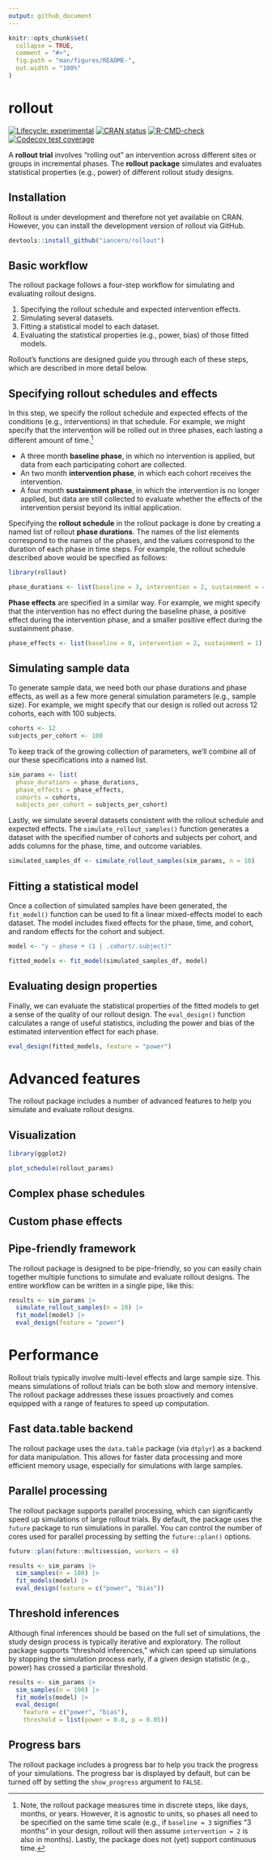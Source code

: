 ```yaml
---
output: github_document
---
```


<!-- README.md is generated from README.Rmd. Please edit that file -->

```r
knitr::opts_chunk$set(
  collapse = TRUE,
  comment = "#>",
  fig.path = "man/figures/README-",
  out.width = "100%"
)
```

# rollout

<!-- badges: start -->
[![Lifecycle: experimental](https://img.shields.io/badge/lifecycle-experimental-orange.svg)](https://lifecycle.r-lib.org/articles/stages.html#experimental)
[![CRAN status](https://www.r-pkg.org/badges/version/rollout)](https://CRAN.R-project.org/package=rollout)
[![R-CMD-check](https://github.com/iancero/rollout/actions/workflows/R-CMD-check.yaml/badge.svg)](https://github.com/iancero/rollout/actions/workflows/R-CMD-check.yaml)
[![Codecov test coverage](https://codecov.io/gh/iancero/rollout/branch/main/graph/badge.svg)](https://app.codecov.io/gh/iancero/rollout?branch=main)
<!-- badges: end -->

A **rollout trial** involves "rolling out" an intervention across different sites or groups in incremental phases. The **rollout package** simulates and evaluates statistical properties (e.g., power) of different rollout study designs.

## Installation

Rollout is under development and therefore not yet available on CRAN. However, you can install the development version of rollout via GitHub.

```r
devtools::install_github("iancero/rollout")
```

## Basic workflow

The rollout package follows a four-step workflow for simulating and evaluating rollout designs.

1. Specifying the rollout schedule and expected intervention effects.
2. Simulating several datasets.
3. Fitting a statistical model to each dataset.
4. Evaluating the statistical properties (e.g., power, bias) of those fitted models.

Rollout's functions are designed guide you through each of these steps, which are described in more detail below.

## Specifying rollout schedules and effects

In this step, we specify the rollout schedule and expected effects of the conditions (e.g., interventions) in that schedule. For example, we might specify that the intervention will be rolled out in three phases, each lasting a different amount of time.^[Note, the rollout package measures time in discrete steps, like days, months, or years. However, it is agnostic to units, so phases all need to be specified on the same time scale (e.g., if `baseline = 3` signifies "3 months" in your design, rollout will then assume `intervention = 2` is also in months). Lastly, the package does not (yet) support continuous time.] 

- A three month **baseline phase**, in which no intervention is applied, but data from each participating cohort are collected.
- An two month **intervention phase**, in which each cohort receives the intervention.
- A four month **sustainment phase**, in which the intervention is no longer applied, but data are still collected to evaluate whether the effects of the intervention persist beyond its initial application.

Specifying the **rollout schedule** in the rollout package is done by creating a named list of rollout **phase durations**. The names of the list elements correspond to the names of the phases, and the values correspond to the duration of each phase in time steps. For example, the rollout schedule described above would be specified as follows:

```r
library(rollout)

phase_durations <- list(baseline = 3, intervention = 2, sustainment = 4)
```

**Phase effects** are specified in a similar way. For example, we might specify that the intervention has no effect during the baseline phase, a positive effect during the intervention phase, and a smaller positive effect during the sustainment phase. 

```r
phase_effects <- list(baseline = 0, intervention = 2, sustainment = 1)
```

## Simulating sample data

To generate sample data, we need both our phase durations and phase effects, as well as a few more general simulation parameters (e.g., sample size). For example, we might specify that our design is rolled out across 12 cohorts, each with 100 subjects.

```r
cohorts <- 12
subjects_per_cohort <- 100
```

To keep track of the growing collection of parameters, we'll combine all of our these specifications into a named list.

```r
sim_params <- list(
  phase_durations = phase_durations,
  phase_effects = phase_effects,
  cohorts = cohorts,
  subjects_per_cohort = subjects_per_cohort)
```

Lastly, we simulate several datasets consistent with the rollout schedule and expected effects. The `simulate_rollout_samples()` function generates a dataset with the specified number of cohorts and subjects per cohort, and adds columns for the phase, time, and outcome variables.

```r
simulated_samples_df <- simulate_rollout_samples(sim_params, n = 10)
```

## Fitting a statistical model

Once a collection of simulated samples have been generated, the `fit_model()` function can be used to fit a linear mixed-effects model to each dataset. The model includes fixed effects for the phase, time, and cohort, and random effects for the cohort and subject.

```r
model <- "y ~ phase + (1 | .cohort/.subject)"

fitted_models <- fit_model(simulated_samples_df, model)
```

## Evaluating design properties

Finally, we can evaluate the statistical properties of the fitted models to get a sense of the quality of our rollout design. The `eval_design()` function calculates a range of useful statistics, including the power and bias of the estimated intervention effect for each phase.

```r
eval_design(fitted_models, feature = "power")
```

# Advanced features

The rollout package includes a number of advanced features to help you simulate and evaluate rollout designs.

## Visualization

```r
library(ggplot2)

plot_schedule(rollout_params)

```


## Complex phase schedules

## Custom phase effects

## Pipe-friendly framework

The rollout package is designed to be pipe-friendly, so you can easily chain together multiple functions to simulate and evaluate rollout designs. The entire workflow can be written in a single pipe, like this:

```r
results <- sim_params |> 
  simulate_rollout_samples(n = 10) |> 
  fit_model(model) |> 
  eval_design(feature = "power")
```

# Performance

Rollout trials typically involve multi-level effects and large sample size. This means simulations of rollout trials can be both slow and memory intensive. The rollout package addresses these issues proactively and comes equipped with a range of features to speed up computation.

## Fast data.table backend

The rollout package uses the `data.table` package (via `dtplyr`) as a backend for data manipulation. This allows for faster data processing and more efficient memory usage, especially for simulations with large samples.

## Parallel processing

The rollout package supports parallel processing, which can significantly speed up simulations of large rollout trials. By default, the package uses the `future` package to run simulations in parallel. You can control the number of cores used for parallel processing by setting the `future::plan()` options.

```r
future::plan(future::multisession, workers = 4)

results <- sim_params |> 
  sim_samples(n = 100) |> 
  fit_models(model) |> 
  eval_design(feature = c("power", "bias"))
```

## Threshold inferences

Although final inferences should be based on the full set of simulations, the study design process is typically iterative and exploratory. The rollout package supports "threshold inferences," which can speed up simulations by stopping the simulation process early, if a given design statistic (e.g., power) has crossed a particilar threshold.

```r
results <- sim_params |> 
  sim_samples(n = 100) |> 
  fit_models(model) |> 
  eval_design(
    feature = c("power", "bias"), 
    threshold = list(power = 0.8, p = 0.05))
```

## Progress bars

The rollout package includes a progress bar to help you track the progress of your simulations. The progress bar is displayed by default, but can be turned off by setting the `show_progress` argument to `FALSE`.



